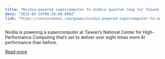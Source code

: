```yaml
---
title: "Nvidia-powered supercomputer to enable quantum leap for Taiwan’s research"
date: "2025-05-19T06:58:00.000Z"
link: "https://venturebeat.com/games/nvidia-powered-supercomputer-to-enable-quantum-leap-for-taiwans-research/"
---
```


Nvidia is powering a supercomputer at Taiwan’s National Center for High-Performance Computing that’s set to deliver over eight times more AI performance than before.

[Read more](https://venturebeat.com/games/nvidia-powered-supercomputer-to-enable-quantum-leap-for-taiwans-research/)
